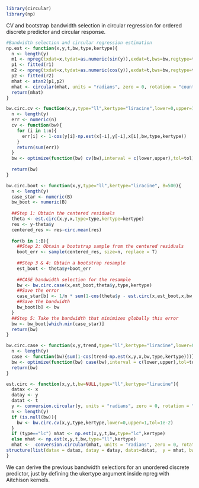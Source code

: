 
```{r, warning=F, message=F}
library(circular)
library(np)
```

CV and bootstrap bandwidth selection in circular regression for ordered discrete predictor and circular response.

```{r, warning=F}


#Bandwidth selection and circular regression estimation 
np.est <- function(x,y,t,bw,type,kertype){
  n <- length(y)
  m1 <- npreg(txdat=x,tydat=as.numeric(sin(y)),exdat=t,bws=bw,regtype=type,okertype=kertype)
  p1 <- fitted(r1)
  m2 <- npreg(txdat=x,tydat=as.numeric(cos(y)),exdat=t,bws=bw,regtype=type,okertype=kertype)
  p2 <- fitted(r2)
  mhat <- atan2(p1,p2)
  mhat <- circular(mhat, units = "radians", zero = 0, rotation = "counter", modulo = "2pi")
  return(mhat)
}

bw.circ.cv <- function(x,y,type="ll",kertype="liracine",lower=0,upper=1,tol=1e-2){
  n <- length(y)
  err <- numeric(n)
  cv <- function(bw){
    for (i in 1:n){
      err[i] <- 1-cos(y[i]-np.est(x[-i],y[-i],x[i],bw,type,kertype))
    }
    return(sum(err))
  }
  bw <- optimize(function(bw) cv(bw),interval = c(lower,upper),tol=tol)$minimum
  
  return(bw)
}

bw.circ.boot <- function(x,y,type="ll",kertype="liracine", B=500){
  n <- length(y)
  case_star <- numeric(B)
  bw_boot <- numeric(B)
  
  ##Step 1: Obtain the centered residuals
  theta <- est.circ(x,y,x,type=type,kertype=kertype)
  res <- y-theta$y
  centered_res <- res-circ.mean(res)
  
  for(b in 1:B){
    ##Step 2: Obtain a bootstrap sample from the centered residuals
    boot_err <- sample(centered_res, size=n, replace = T)
    
    ##Step 3 & 4: Obtain a bootstrap resample 
    est_boot <- theta$y+boot_err
    
    ##CASE bandwidth selection for the resample
    bw <- bw.circ.case(x,est_boot,theta$y,type,kertype)
    ##Save the error
    case_star[b] <- 1/n * sum(1-cos(theta$y - est.circ(x,est_boot,x,bw,type,kertype)$y))
    ##Save the bandwidth
    bw_boot[b] <- bw
  }
  ##Step 5: Take the bandwidth that minimizes globally this error
  bw <- bw_boot[which.min(case_star)]
  return(bw)
}

bw.circ.case <- function(x,y,trend,type="ll",kertype="liracine",lower=0,upper=1,tol=1e-2){
  n <- length(y)
  case <- function(bw){sum(1-cos(trend-np.est(x,y,x,bw,type,kertype)))}
  bw <- optimize(function(bw) case(bw),interval = c(lower,upper),tol=tol)$minimum
  return(bw)
}

est.circ <- function(x,y,t,bw=NULL,type="ll",kertype="liracine"){
  datax <- x
  datay <- y
  datat <- t
  y <- conversion.circular(y, units = "radians", zero = 0, rotation = "counter", modulo = "2pi")
  n <- length(y)
  if (is.null(bw)){
	bw <- bw.circ.cv(x,y,type,kertype,lower=0,upper=1,tol=1e-2)	
  }
  if (type=="lc") mhat <- np.est(x,y,t,bw,type="lc",kertype)
  else mhat <- np.est(x,y,t,bw,type="ll",kertype)
  mhat <-  conversion.circular(mhat, units = "radians", zero = 0, rotation = "counter", modulo = "2pi")
structure(list(datax = datax, datay = datay, datat=datat,  y = mhat, bw = bw, n = n))
}

````
We can derive the previous bandwidth selectiors for an unordered discrete predictor, just by defining the ukertype argument inside npreg with Aitchison kernels.
